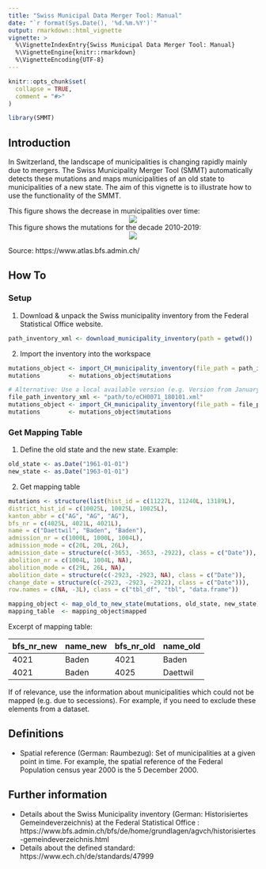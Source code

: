 ---
title: "Swiss Municipal Data Merger Tool: Manual"
date: "`r format(Sys.Date(), '%d.%m.%Y')`"
output: rmarkdown::html_vignette
vignette: >
  %\VignetteIndexEntry{Swiss Municipal Data Merger Tool: Manual}
  %\VignetteEngine{knitr::rmarkdown}
  %\VignetteEncoding{UTF-8}
---

```{r setup, include = FALSE}
knitr::opts_chunk$set(
  collapse = TRUE,
  comment = "#>"
)

library(SMMT)

```

## Introduction

In Switzerland, the landscape of municipalities is changing rapidly mainly due to mergers. The Swiss Municipality Merger Tool (SMMT) automatically detects these mutations and maps municipalities of an old state to municipalities of a new state. The aim of this vignette is to illustrate how to use the functionality of the SMMT.

This figure shows the decrease in municipalities over time:
<center>
![](municipality_count.png)
</center>

This figure shows the mutations for the decade 2010-2019:
<center>
![](bfs_atlas_mutationen.jpg)
</center>
Source: https://www.atlas.bfs.admin.ch/

## How To

### Setup

1) Download & unpack the Swiss municipality inventory from the Federal Statistical Office website.

```{r, eval=FALSE}
path_inventory_xml <- download_municipality_inventory(path = getwd())
```

2) Import the inventory into the workspace

```{r, eval=FALSE}
mutations_object <- import_CH_municipality_inventory(file_path = path_inventory_xml)
mutations        <- mutations_object$mutations

# Alternative: Use a local available version (e.g. Version from January 1st, 2018):
file_path_inventory_xml <- "path/to/eCH0071_180101.xml"
mutations_object <- import_CH_municipality_inventory(file_path = file_path_inventory_xml)
mutations        <- mutations_object$mutations
```

### Get Mapping Table

1) Define the old state and the new state. Example:

```{r}
old_state <- as.Date("1961-01-01")
new_state <- as.Date("1963-01-01")
```

2) Get mapping table

```{r, echo = FALSE}
mutations <- structure(list(hist_id = c(11227L, 11240L, 13189L),
district_hist_id = c(10025L, 10025L, 10025L),
kanton_abbr = c("AG", "AG", "AG"),
bfs_nr = c(4025L, 4021L, 4021L),
name = c("Daettwil", "Baden", "Baden"),
admission_nr = c(1000L, 1000L, 1004L),
admission_mode = c(20L, 20L, 26L),
admission_date = structure(c(-3653, -3653, -2922), class = c("Date")),
abolition_nr = c(1004L, 1004L, NA),
abolition_mode = c(29L, 26L, NA),
abolition_date = structure(c(-2923, -2923, NA), class = c("Date")),
change_date = structure(c(-2923, -2923, -2922), class = c("Date"))),
row.names = c(NA, -3L), class = c("tbl_df", "tbl", "data.frame"))
```

```{r}
mapping_object <- map_old_to_new_state(mutations, old_state, new_state)
mapping_table  <- mapping_object$mapped
```
Excerpt of mapping table: 

|bfs_nr_new | name_new | bfs_nr_old | name_old |
|-----|------|-----|-----|
|4021 | Baden | 4021 | Baden |
|4021 | Baden | 4025 | Daettwil|


If of relevance, use the information about municipalities which could not be mapped (e.g. due to secessions). For example, if you need to exclude these elements from a dataset.

## Definitions

* Spatial reference (German: Raumbezug): Set of municipalities at a given point in time. For example, the spatial reference of the Federal Population census year 2000 is the 5 December 2000.

## Further information

* Details about the Swiss Municipality inventory (German: Historisiertes Gemeindeverzeichnis) at the Federal Statistical Office : https://www.bfs.admin.ch/bfs/de/home/grundlagen/agvch/historisiertes-gemeindeverzeichnis.html
* Details about the defined standard: https://www.ech.ch/de/standards/47999
